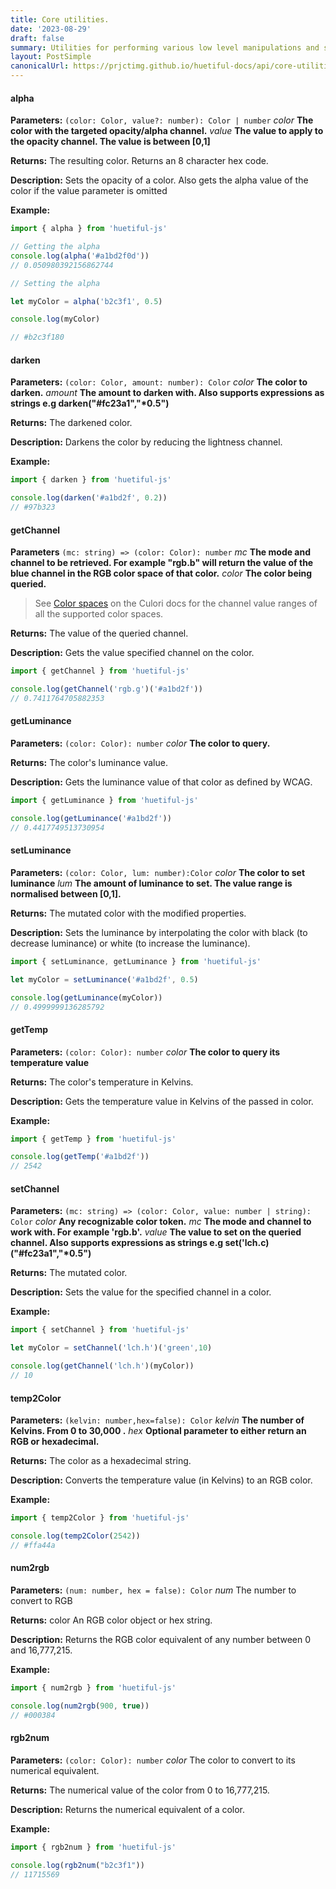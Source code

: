 ```yaml
---
title: Core utilities.
date: '2023-08-29'
draft: false
summary: Utilities for performing various low level manipulations and such as querying/setting a color's channel value and other useful conversions.
layout: PostSimple
canonicalUrl: https://prjctimg.github.io/huetiful-docs/api/core-utilities
---
```


#### alpha

**Parameters:**
`(color: Color, value?: number): Color | number`
_color_ **The color with the targeted opacity/alpha channel.**
_value_ **The value to apply to the opacity channel. The value is between [0,1]**

**Returns:**
The resulting color. Returns an 8 character hex code.

**Description:**
Sets the opacity of a color. Also gets the alpha value of the color if the value parameter is omitted

**Example:**

```javascript
import { alpha } from 'huetiful-js'

// Getting the alpha
console.log(alpha('#a1bd2f0d'))
// 0.050980392156862744

// Setting the alpha

let myColor = alpha('b2c3f1', 0.5)

console.log(myColor)

// #b2c3f180
```

#### darken

**Parameters:**
`(color: Color, amount: number): Color`
_color_ **The color to darken.**
_amount_ **The amount to darken with. Also supports expressions as strings e.g darken("#fc23a1","\*0.5")**

**Returns:**
The darkened color.

**Description:**
Darkens the color by reducing the lightness channel.

**Example:**

```javascript
import { darken } from 'huetiful-js'

console.log(darken('#a1bd2f', 0.2))
// #97b323
```

#### getChannel

**Parameters**
`(mc: string) => (color: Color): number`
_mc_ **The mode and channel to be retrieved. For example "rgb.b" will return the value of the blue channel in the RGB color space of that color.**
_color_ **The color being queried.**

> See [Color spaces](https://culorijs.org/color-spaces/) on the Culori docs for the channel value ranges of all the supported color spaces.

**Returns:**
The value of the queried channel.

**Description:**
Gets the value specified channel on the color.

```javascript
import { getChannel } from 'huetiful-js'

console.log(getChannel('rgb.g')('#a1bd2f'))
// 0.7411764705882353
```

#### getLuminance

**Parameters:**
`(color: Color): number`
_color_ **The color to query.**

**Returns:**
The color's luminance value.

**Description:**
Gets the luminance value of that color as defined by WCAG.

```javascript
import { getLuminance } from 'huetiful-js'

console.log(getLuminance('#a1bd2f'))
// 0.4417749513730954
```

#### setLuminance

**Parameters:**
`(color: Color, lum: number):Color`
_color_ **The color to set luminance**
_lum_ **The amount of luminance to set. The value range is normalised between [0,1].**

**Returns:**
The mutated color with the modified properties.

**Description:**
Sets the luminance by interpolating the color with black (to decrease luminance) or white (to increase the luminance).

```javascript
import { setLuminance, getLuminance } from 'huetiful-js'

let myColor = setLuminance('#a1bd2f', 0.5)

console.log(getLuminance(myColor))
// 0.4999999136285792
```

#### getTemp

**Parameters:**
`(color: Color): number`
_color_ **The color to query its temperature value**

**Returns:**
The color's temperature in Kelvins.

**Description:**
Gets the temperature value in Kelvins of the passed in color.

**Example:**

```javascript
import { getTemp } from 'huetiful-js'

console.log(getTemp('#a1bd2f'))
// 2542
```

#### setChannel

**Parameters:**
`(mc: string) => (color: Color, value: number | string): Color`
_color_ **Any recognizable color token.**
_mc_ **The mode and channel to work with. For example 'rgb.b'.**
_value_ **The value to set on the queried channel. Also supports expressions as strings e.g set('lch.c)("#fc23a1","\*0.5")**

**Returns:**
The mutated color.

**Description:**
Sets the value for the specified channel in a color.

**Example:**

```javascript
import { setChannel } from 'huetiful-js'

let myColor = setChannel('lch.h')('green',10)

console.log(getChannel('lch.h')(myColor))
// 10
```

#### temp2Color

**Parameters:**
`(kelvin: number,hex=false): Color`
_kelvin_ **The number of Kelvins. From 0 to 30,000 .**
_hex_ **Optional parameter to either return an RGB or hexadecimal.**

**Returns:**
The color as a hexadecimal string.

**Description:**
Converts the temperature value (in Kelvins) to an RGB color.

**Example:**

```javascript
import { temp2Color } from 'huetiful-js'

console.log(temp2Color(2542))
// #ffa44a
```

#### num2rgb
 
**Parameters:**
`(num: number, hex = false): Color`
 _num_ The number to convert to RGB
 
**Returns:**
color An RGB color object or hex string.

**Description:**
Returns the RGB color equivalent of any number between 0 and 16,777,215.

**Example:**
```javascript
import { num2rgb } from 'huetiful-js'

console.log(num2rgb(900, true))
// #000384
```

#### rgb2num

**Parameters:**
`(color: Color): number`
_color_ The color to convert to its numerical equivalent.

**Returns:**
The numerical value of the color from 0 to 16,777,215.

**Description:**
Returns the numerical equivalent of a color.

**Example:**
```javascript
import { rgb2num } from 'huetiful-js'

console.log(rgb2num("b2c3f1"))
// 11715569
```
